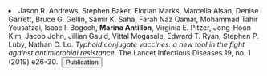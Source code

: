 <li> Jason R. Andrews, Stephen Baker, Florian Marks, Marcella Alsan, Denise Garrett, Bruce G. Gellin, Samir K. Saha, Farah Naz Qamar, Mohammad Tahir Yousafzai, Isaac I. Bogoch, __Marina Antillon__, Virginia E. Pitzer, Jong-Hoon Kim, Jacob John, Jillian Gauld, Vittal Mogasale, Edward T. Ryan, Stephen P. Luby, Nathan C. Lo. _Typhoid conjugate vaccines: a new tool in the fight against antimicrobial resistance._ The Lancet Infectious Diseases 19, no. 1 (2019) e26-30.
  <a href="https://doi.org/10.1016/s1473-3099(18)30350-5" style="margin-left: 0.25em" target="_blank">
    <button class="button1">
      <i class="fa-solid fa-feather"> </i> Publication
    </button>
  </a>
</li>

